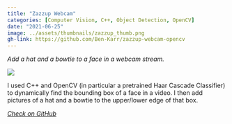 ```yaml
---
title: "Zazzup Webcam"
categories: [Computer Vision, C++, Object Detection, OpenCV]
date: "2021-06-25"
image: ../assets/thumbnails/zazzup_thumb.png
gh-link: https://github.com/Ben-Karr/zazzup-webcam-opencv
---
```

::::: {.content-frame}
_Add a hat and a bowtie to a face in a webcam stream._

[![](../assets/zazzup_example.png)]({{< meta gh-link >}})

 I used C++ and OpenCV (in particular a pretrained Haar Cascade Classifier) to dynamically find the bounding box of a face in a video. I then add pictures of a hat and a bowtie to the upper/lower edge of that box.

:::::

<div class="gh-footer">
<i class="bi bi-github">
<a href="{{< meta gh-link >}}" class="gh-link">
Check on GitHub
</a>
</i>
</div>